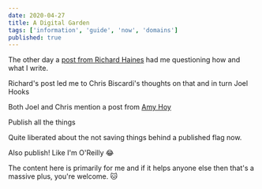 ```yaml
---
date: 2020-04-27
title: A Digital Garden
tags: ['information', 'guide', 'now', 'domains']
published: true
---
```


The other day a [post from Richard Haines] had me questioning how and
what I write.

Richard's post led me to Chris Biscardi's thoughts on that and in turn
Joel Hooks

Both Joel and Chris mention a post from [Amy Hoy]

Publish all the things

Quite liberated about the not saving things behind a published flag
now.

Also publish! Like I'm O'Reilly 😂

The content here is primarily for me and if it helps anyone else then
that's a massive plus, you're welcome. 🐱

<!-- Links -->

[post from richard haines]: https://richardhaines.dev/on-my-mind/
[amy hoy]: https://stackingthebricks.com/how-blogs-broke-the-web/
